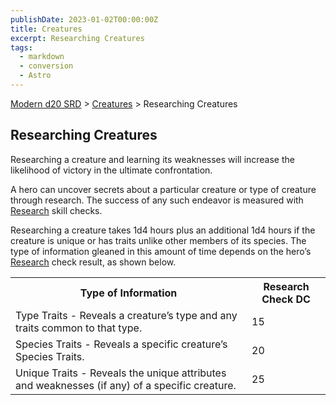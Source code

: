 ```yaml
---
publishDate: 2023-01-02T00:00:00Z
title: Creatures
excerpt: Researching Creatures
tags:
  - markdown
  - conversion
  - Astro
---
```


[Modern d20 SRD](/#modernD20) > [Creatures](modern-d20-srd-creatures-index) > Researching Creatures

## Researching Creatures

Researching a creature and learning its weaknesses will increase the
likelihood of victory in the ultimate confrontation.

A hero can uncover secrets about a particular creature or type of creature
through research. The success of any such endeavor is measured with
[Research](modern-d20-srd-skills-research) skill checks.

Researching a creature takes 1d4 hours plus an additional 1d4 hours if the
creature is unique or has traits unlike other members of its species. The type
of information gleaned in this amount of time depends on the hero’s
[Research](modern-d20-srd-skills-research) check result, as shown below.


<table><tr><th> Type of Information</th><th> Research Check DC </th></tr> <tr><td> Type Traits - Reveals a creature’s type and any traits common to that type.</td><td> 15 </td></tr> <tr class="shaded"><td> Species Traits - Reveals a specific creature’s Species Traits.</td><td> 20 </td></tr> <tr><td> Unique Traits - Reveals the unique attributes and weaknesses (if any) of a specific creature.</td><td> 25 </td></tr></table>



